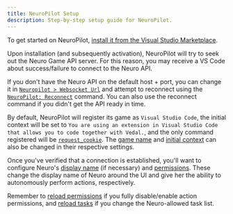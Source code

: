 ```yaml
---
title: NeuroPilot Setup
description: Step-by-step setup guide for NeuroPilot.
---
```



<Icon class="neuropilot-icon" />

To get started on NeuroPilot, [install it from the Visual Studio Marketplace](https://marketplace.visualstudio.com/items?itemName=Pasu4.neuropilot).

Upon installation (and subsequently activation), NeuroPilot will try to seek out the Neuro Game API server. For this reason, you may receive a VS Code about success/failure to connect to the Neuro API.

If you don't have the Neuro API on the default host + port, you can change it in [`Neuropilot > Websocket Url`](/neuropilot/reference/settings#websocket-url) and attempt to reconnect using the [`NeuroPilot: Reconnect`](/neuropilot/reference/commands#reconnect) command.
You can also use the reconnect command if you didn't get the API ready in time.

By default, NeuroPilot will register its game as `Visual Studio Code`, the initial context will be set to `You are using an extension in Visual Studio Code that allows you to code together with Vedal.`, and the only command registered will be [`request_cookie`](/neuropilot/reference/permissions#requestCookies).
The [game name](/neuropilot/reference/settings#game-name) and [initial context](/neuropilot/reference/settings#initial-context) can also be changed in their respective settings.

Once you've verified that a connection is established, you'll want to configure Neuro's [display name](/neuropilot/reference/settings#currentlyAsNeuroAPI) (if necessary) and [permissions](/neuropilot/reference/permissions). These change the display name of Neuro around the UI and give her the ability to autonomously perform actions, respectively.

Remember to [reload permissions](/neuropilot/reference/commands#reload-permissions) if you fully disable/enable action permissions, and [reload tasks](/neuropilot/reference/commands#reload-tasks) if you change the Neuro-allowed task list.
